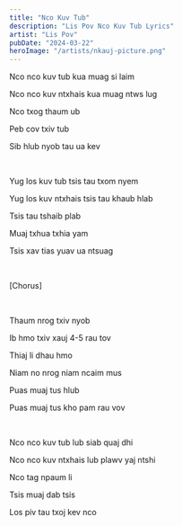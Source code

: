 ```yaml
---
title: "Nco Kuv Tub"
description: "Lis Pov Nco Kuv Tub Lyrics"
artist: "Lis Pov"
pubDate: "2024-03-22"
heroImage: "/artists/nkauj-picture.png"
---
```


Nco nco kuv tub kua muag si laim

Nco nco kuv ntxhais kua muag ntws lug

Nco txog thaum ub

Peb cov txiv tub

Sib hlub nyob tau ua kev

<br />

Yug los kuv tub tsis tau txom nyem

Yug los kuv ntxhais tsis tau khaub hlab

Tsis tau tshaib plab

Muaj txhua txhia yam

Tsis xav tias yuav ua ntsuag

<br />

[Chorus]

<br />

Thaum nrog txiv nyob

Ib hmo txiv xauj 4-5 rau tov

Thiaj li dhau hmo

Niam no nrog niam ncaim mus

Puas muaj tus hlub

Puas muaj tus kho pam rau vov

<br />

Nco nco kuv tub lub siab quaj dhi

Nco nco kuv ntxhais lub plawv yaj ntshi

Nco tag npaum li

Tsis muaj dab tsis

Los piv tau txoj kev nco
